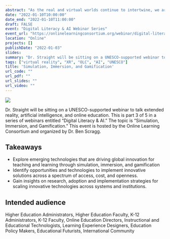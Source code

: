 ```yaml
---
abstract: "As the real and virtual worlds continue to intertwine, we are reorienting ourselves to the notion of serious play, and to the value of simulation, immersion, and game-based learning. In this webinar, our expert panelists will explore the emergent possibilities and exciting teaching, learning, and doing taking place through immersive, virtual experiences."
date: "2022-01-10T10:00:00"
date_end: "2022-01-10T11:00:00"
draft: FALSE
event: "Digital Literacy & AI Webinar Series"
event_url: "https://onlinelearningconsortium.org/webinar/digital-literacy-ai-webinar-series-3-simulation-immersion-and-gamification/"
location: "Online"
projects: []
publishDate: "2022-01-03"
slides: 
summary: "Dr. Straight will be sitting on a UNESCO-supported webinar to talk extended reality, artificial intelligence, and online education."
tags: ["virtual reality", "XR", "OLC", "AI", "UNESCO"]
title: 'Simulation, Immersion, and Gamification'
url_code: ""
url_pdf: ""
url_slides: ""
url_video: ""
---
```


![](featured.jpeg)

Dr. Straight will be sitting on a UNESCO-supported webinar to talk extended reality, artificial intelligence, and online education. This is part 3 of 5 in a series of webinars entitled "Digital Literacy & AI." The topic is "Simulation, Immersion, and Gamification." This event is hosted by the Online Learning Consortium and organized by Dr. Ben Scragg.

<!--Feel free to [enjoy the slide deck](https://ryanstraight.github.io/ac21-postphenom/index.html) made with [xaringan](https://slides.yihui.org/xaringan/#1) and [xaringanExtra](https://pkg.garrickadenbuie.com/xaringanExtra/#/).-->


## Takeaways

+ Explore emerging technologies that are driving global innovation for teaching and learning through simulation, immersion, and gamification
+ Identify opportunities and technologies to implement innovative solutions across a spectrum of access, cost, and openness.
+ Gain insights on research, adoption and implementation strategies for scaling innovative technologies across systems and institutions.

## Intended audience

Higher Education Administrators, Higher Education Faculty, K-12 Administrators, K-12 Faculty, Online Education Directors, Instructional and Educational Technologists, Learning Experience Designers, Education Policy Makers, Educational Futurists, International Community

<!--
## Resources and References

Aagaard, J. (2015). Media multitasking, attention, and distraction: A critical discussion. Phenomenology and the Cognitive Sciences, 14(4), 885–896. https://doi.org/10.1007/s11097-014-9375-x

Aagaard, J. (2016). Introducing postphenomenological research: A brief and selective sketch of phenomenological research methods. International Journal of Qualitative Studies in Education, 30(6), 519–533. https://doi.org/10.1080/09518398.2016.1263884

Jensen, M. M., & Aagaard, J. (2018). A postphenomenological method for HCI research. Proceedings of the 30th Australian Conference on Computer-Human Interaction  - OzCHI ’18, 242–251. https://doi.org/10.1145/3292147.3292170

Adams, C., & Turville, J. (2018). Doing Postphenomenology in Education. In Postphenomenological Methodologies: New Ways in Mediating Techno-Human Relationships (pp. 3–25). Lexington Books.
echnology (2nd ed., pp. 539–560). Wiley-Blackwell.

Ihde, D. (2009). Postphenomenology and Technoscience: The Peking University Lectures. SUNY Press.

Ihde, D. (2008). Introduction: Postphenomenological research. Human Studies, 31(1), 1–9. https://doi.org/10.1007/s10746-007-9077-2


Ihde, D. (2012). Experimental Phenomenology: Multistabilities (2nd ed.). State University of New York Press.

Ihde, D. (2014). A Phenomenology of Technics. In R. C. Scharff & V. Dusek (Eds.), Philosophy of T

Irving, L. (2016). Virtual Worlds as Pedagogical Places: Experiences of Higher Education Academics [Doctoral dissertation, Deakin University]. http://dro.deakin.edu.au/view/DU:30088534

Tripathi, A. K. (2015). Postphenomenological investigations of technological experience. AI and Society, 30(2), 199–205. https://doi.org/10.1007/s00146-014-0575-2

Wellner, G. (2021). The Zoom-bie Student and the Lecturer: Reflections on Teaching and Learning with Zoom. Techné: Research in Philosophy and Technology, 25(1), 1–25.

Verbeek, P. P. (2008). Cyborg intentionality: Rethinking the phenomenology of human-technology relations. Phenomenology and the Cognitive Sciences, 7(3), 387–395. https://doi.org/10.1007/s11097-008-9099-x


Vindenes, J., & Wasson, B. (2021). A Postphenomenological Framework for Studying User Experience of Immersive Virtual Reality. Frontiers in Virtual Reality, 2, 656423. https://doi.org/10.3389/frvir.2021.656423
-->